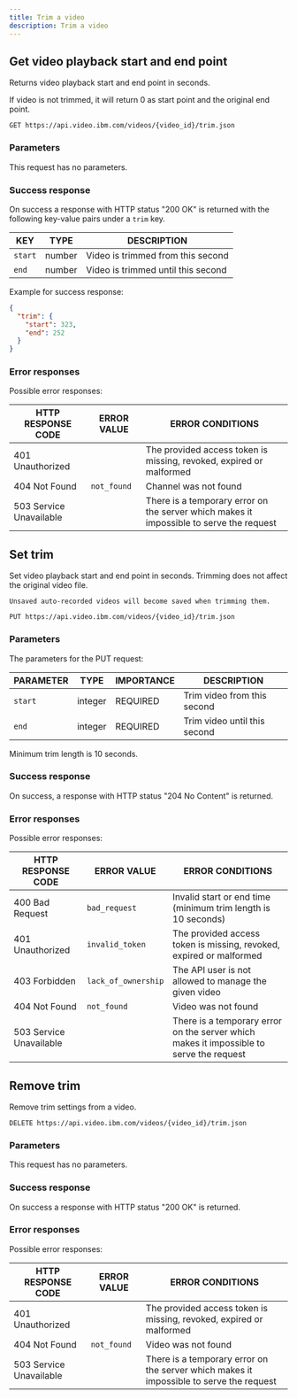 ```yaml
---
title: Trim a video
description: Trim a video
---
```


## Get video playback start and end point

Returns video playback start and end point in seconds.

If video is not trimmed, it will return 0 as start point and the original end point.

```
GET https://api.video.ibm.com/videos/{video_id}/trim.json
```

### Parameters

This request has no parameters.

### Success response

On success a response with HTTP status "200 OK" is returned with the following key-value pairs under a `trim` key.

| KEY     | TYPE   | DESCRIPTION                        |
| ------- | ------ | ---------------------------------- |
| `start` | number | Video is trimmed from this second  |
| `end`   | number | Video is trimmed until this second |

Example for success response:

```json
{
  "trim": {
    "start": 323,
    "end": 252
  }
}
```

### Error responses

Possible error responses:

| HTTP RESPONSE CODE      | ERROR VALUE | ERROR CONDITIONS                                                                        |
| ----------------------- | ----------- | --------------------------------------------------------------------------------------- |
| 401 Unauthorized        |             | The provided access token is missing, revoked, expired or malformed                     |
| 404 Not Found           | `not_found` | Channel was not found                                                                   |
| 503 Service Unavailable |             | There is a temporary error on the server which makes it impossible to serve the request |

## Set trim

Set video playback start and end point in seconds. Trimming does not affect the original video file.

`Unsaved auto-recorded videos will become saved when trimming them.`

```
PUT https://api.video.ibm.com/videos/{video_id}/trim.json
```

### Parameters

The parameters for the PUT request:

| PARAMETER | TYPE    | IMPORTANCE | DESCRIPTION                  |
| --------- | ------- | ---------- | ---------------------------- |
| `start`   | integer | REQUIRED   | Trim video from this second  |
| `end`     | integer | REQUIRED   | Trim video until this second |

Minimum trim length is 10 seconds.

### Success response

On success, a response with HTTP status "204 No Content" is returned.

### Error responses

Possible error responses:

| HTTP RESPONSE CODE      | ERROR VALUE         | ERROR CONDITIONS                                                                        |
| ----------------------- | ------------------- | --------------------------------------------------------------------------------------- |
| 400 Bad Request         | `bad_request`       | Invalid start or end time (minimum trim length is 10 seconds)                           |
| 401 Unauthorized        | `invalid_token`     | The provided access token is missing, revoked, expired or malformed                     |
| 403 Forbidden           | `lack_of_ownership` | The API user is not allowed to manage the given video                                   |
| 404 Not Found           | `not_found`         | Video was not found                                                                     |
| 503 Service Unavailable |                     | There is a temporary error on the server which makes it impossible to serve the request |

## Remove trim

Remove trim settings from a video.

```
DELETE https://api.video.ibm.com/videos/{video_id}/trim.json
```

### Parameters

This request has no parameters.

### Success response

On success a response with HTTP status "200 OK" is returned.

### Error responses

Possible error responses:

| HTTP RESPONSE CODE      | ERROR VALUE | ERROR CONDITIONS                                                                        |
| ----------------------- | ----------- | --------------------------------------------------------------------------------------- |
| 401 Unauthorized        |             | The provided access token is missing, revoked, expired or malformed                     |
| 404 Not Found           | `not_found` | Video was not found                                                                     |
| 503 Service Unavailable |             | There is a temporary error on the server which makes it impossible to serve the request |
